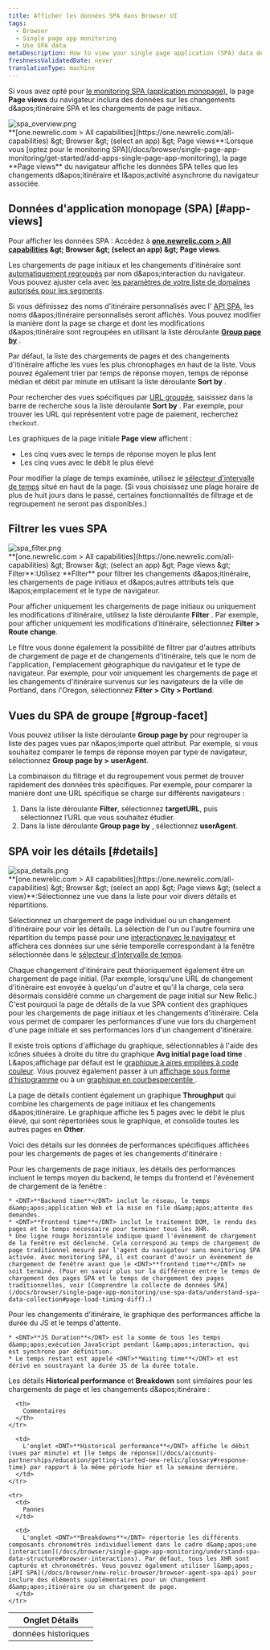 ```yaml
---
title: Afficher les données SPA dans Browser UI
tags:
  - Browser
  - Single page app monitoring
  - Use SPA data
metaDescription: How to view your single page application (SPA) data details in browser.
freshnessValidatedDate: never
translationType: machine
---
```


Si vous avez opté pour [le monitoring SPA (application monopage)](/docs/browser/single-page-app-monitoring/get-started/welcome-single-page-app-monitoring), la page <DNT>**Page views**</DNT> du navigateur inclura des données sur les changements d&amp;apos;itinéraire SPA et les chargements de page initiaux.

<img title="spa_overview.png" alt="spa_overview.png" src="/images/browser_screenshot-full_spa-pageviews.webp" />

<figcaption>
  <DNT>**[one.newrelic.com &gt; All capabilities](https://one.newrelic.com/all-capabilities) &amp;gt; Browser &amp;gt; (select an app) &amp;gt; Page views**</DNT>:Lorsque vous [optez pour le monitoring SPA](/docs/browser/single-page-app-monitoring/get-started/add-apps-single-page-app-monitoring), la page <DNT>**Page views**</DNT> du navigateur affiche les données SPA telles que les changements d&amp;apos;itinéraire et l&amp;apos;activité asynchrone du navigateur associée.
</figcaption>

## Données d'application monopage (SPA) [#app-views]

Pour afficher les données SPA : Accédez à <DNT>**[one.newrelic.com &gt; All capabilities](https://one.newrelic.com/all-capabilities) &amp;gt; Browser &amp;gt; (select an app) &amp;gt; Page views**</DNT>.

Les chargements de page initiaux et les changements d'itinéraire sont [automatiquement regroupés](/docs/browser/new-relic-browser/configuration/group-browser-metrics-urls#hierarchy) par nom d&amp;apos;interaction du navigateur. Vous pouvez ajuster cela avec [les paramètres de votre liste de domaines autorisés pour les segments](/docs/browser/new-relic-browser/installation-configuration/url-whitelists-grouping-browser-metrics).

Si vous définissez des noms d'itinéraire personnalisés avec l' [API SPA](/docs/browser/new-relic-browser/browser-agent-spa-api), les noms d&amp;apos;itinéraire personnalisés seront affichés. Vous pouvez modifier la manière dont la page se charge et dont les modifications d&amp;apos;itinéraire sont regroupées en utilisant la liste déroulante [<DNT>**Group page by**</DNT>](/docs/browser/single-page-app-monitoring/use-spa-data/view-spa-data-new-relic-browser#group-facet) .

Par défaut, la liste des chargements de pages et des changements d'itinéraire affiche les vues les plus chronophages en haut de la liste. Vous pouvez également trier par temps de réponse moyen, temps de réponse médian et débit par minute en utilisant la liste déroulante <DNT>**Sort by**</DNT> .

Pour rechercher des vues spécifiques par [URL groupée](/docs/browser/new-relic-browser/configuration/group-browser-metrics-urls#hierarchy), saisissez dans la barre de recherche sous la liste déroulante <DNT>**Sort by**</DNT> . Par exemple, pour trouver les URL qui représentent votre page de paiement, recherchez `checkout`.

Les graphiques de la page initiale <DNT>**Page view**</DNT> affichent :

* Les cinq vues avec le temps de réponse moyen le plus lent
* Les cinq vues avec le débit le plus élevé

Pour modifier la plage de temps examinée, utilisez le [sélecteur d'intervalle de temps](/docs/query-your-data/explore-query-data/dashboards/manage-your-dashboard/#dash-time-picker) situé en haut de la page. (Si vous choisissez une plage horaire de plus de huit jours dans le passé, certaines fonctionnalités de filtrage et de regroupement ne seront pas disponibles.)

## Filtrer les vues SPA

<img title="spa_filter.png" alt="spa_filter.png" src="/images/browser_screenshot-full_spa-filters.webp" />

<figcaption>
  <DNT>**[one.newrelic.com &gt; All capabilities](https://one.newrelic.com/all-capabilities) &amp;gt; Browser &amp;gt; (select an app) &amp;gt; Page views &amp;gt; Filter**</DNT>:Utilisez <DNT>**Filter**</DNT> pour filtrer les changements d&amp;apos;itinéraire, les chargements de page initiaux et d&amp;apos;autres attributs tels que l&amp;apos;emplacement et le type de navigateur.
</figcaption>

Pour afficher uniquement les chargements de page initiaux ou uniquement les modifications d'itinéraire, utilisez la liste déroulante <DNT>**Filter**</DNT> . Par exemple, pour afficher uniquement les modifications d’itinéraire, sélectionnez <DNT>**Filter &gt; Route change**</DNT>.

Le filtre vous donne également la possibilité de filtrer par d'autres attributs de chargement de page et de changements d'itinéraire, tels que le nom de l'application, l'emplacement géographique du navigateur et le type de navigateur. Par exemple, pour voir uniquement les chargements de page et les changements d'itinéraire survenus sur les navigateurs de la ville de Portland, dans l'Oregon, sélectionnez <DNT>**Filter &gt; City &gt; Portland**</DNT>.

## Vues du SPA de groupe [#group-facet]

Vous pouvez utiliser la liste déroulante <DNT>**Group page by**</DNT> pour regrouper la liste des pages vues par n&amp;apos;importe quel attribut. Par exemple, si vous souhaitez comparer le temps de réponse moyen par type de navigateur, sélectionnez <DNT>**Group page by &gt; userAgent**</DNT>.

La combinaison du filtrage et du regroupement vous permet de trouver rapidement des données très spécifiques. Par exemple, pour comparer la manière dont une URL spécifique se charge sur différents navigateurs :

1. Dans la liste déroulante <DNT>**Filter**</DNT>, sélectionnez <DNT>**targetURL**</DNT>, puis sélectionnez l’URL que vous souhaitez étudier.
2. Dans la liste déroulante <DNT>**Group page by**</DNT> , sélectionnez <DNT>**userAgent**</DNT>.

## SPA voir les détails [#details]

<img title="spa_details.png" alt="spa_details.png" src="/images/browser_screenshot-full_pageview-details.webp" />

<figcaption>
  <DNT>**[one.newrelic.com &gt; All capabilities](https://one.newrelic.com/all-capabilities) &amp;gt; Browser &amp;gt; (select an app) &amp;gt; Page views &amp;gt; (select a view)**</DNT>:Sélectionnez une vue dans la liste pour voir divers détails et répartitions.
</figcaption>

Sélectionnez un chargement de page individuel ou un changement d'itinéraire pour voir les détails. La sélection de l'un ou l'autre fournira une répartition du temps passé pour une [interactionavec le navigateur](/docs/browser/single-page-app-monitoring/understand-spa-data-structure#browser-interactions) et affichera ces données sur une série temporelle correspondant à la fenêtre sélectionnée dans le [sélecteur d'intervalle de temps](/docs/query-your-data/explore-query-data/dashboards/manage-your-dashboard/#dash-time-picker).

Chaque changement d'itinéraire peut théoriquement également être un chargement de page initial. (Par exemple, lorsqu'une URL de changement d'itinéraire est envoyée à quelqu'un d'autre et qu'il la charge, cela sera désormais considéré comme un chargement de page initial sur New Relic.) C'est pourquoi la page de détails de la vue SPA contient des graphiques pour les chargements de page initiaux et les changements d'itinéraire. Cela vous permet de comparer les performances d'une vue lors du chargement d'une page initiale et ses performances lors d'un changement d'itinéraire.

Il existe trois options d'affichage du graphique, sélectionnables à l'aide des icônes situées à droite du titre du graphique <DNT>**Avg initial page load time**</DNT> . L&amp;apos;affichage par défaut est le [graphique à aires empilées à code couleur](/docs/apm/new-relic-apm/ui-functions/standard-dashboard-features). Vous pouvez également passer à un [affichage sous forme d'histogramme](/docs/apm/applications-menu/features/histograms-viewing-data-distribution) ou à un [graphique en courbespercentile ](/docs/apm/applications-menu/features/percentiles-comparing-ranked-data).

La page de détails contient également un graphique <DNT>**Throughput**</DNT> qui combine les chargements de page initiaux et les changements d&amp;apos;itinéraire. Le graphique affiche les 5 pages avec le débit le plus élevé, qui sont répertoriées sous le graphique, et consolide toutes les autres pages en <DNT>**Other**</DNT>.

Voici des détails sur les données de performances spécifiques affichées pour les chargements de pages et les changements d'itinéraire :

<CollapserGroup>
  <Collapser id="page-load" title="Détails des performances du chargement initial de la page">
    Pour les chargements de page initiaux, les détails des performances incluent le temps moyen du backend, le temps du frontend et l'événement de chargement de la fenêtre :

    * <DNT>**Backend time**</DNT> inclut le réseau, le temps d&amp;apos;application Web et la mise en file d&amp;apos;attente des demandes.
    * <DNT>**Frontend time**</DNT> inclut le traitement DOM, le rendu des pages et le temps nécessaire pour terminer tous les XHR.
    * Une ligne rouge horizontale indique quand l'événement de chargement de la fenêtre est déclenché. Cela correspond au temps de chargement de page traditionnel mesuré par l'agent du navigateur sans monitoring SPA activée. Avec monitoring SPA, il est courant d'avoir un événement de chargement de fenêtre avant que le <DNT>**frontend time**</DNT> ne soit terminé. (Pour en savoir plus sur la différence entre le temps de chargement des pages SPA et le temps de chargement des pages traditionnelles, voir [Comprendre la collecte de données SPA](/docs/browser/single-page-app-monitoring/use-spa-data/understand-spa-data-collection#page-load-timing-diff).)
  </Collapser>

  <Collapser id="route-change" title="Détails des performances du changement d'itinéraire">
    Pour les changements d'itinéraire, le graphique des performances affiche la durée du JS et le temps d'attente.

    * <DNT>**JS Duration**</DNT> est la somme de tous les temps d&amp;apos;exécution JavaScript pendant l&amp;apos;interaction, qui est synchrone par définition.
    * Le temps restant est appelé <DNT>**Waiting time**</DNT> et est dérivé en soustrayant la durée JS de la durée totale.
  </Collapser>
</CollapserGroup>

Les détails <DNT>**Historical performance**</DNT> et <DNT>**Breakdown**</DNT> sont similaires pour les chargements de page et les changements d&amp;apos;itinéraire :

<table>
  <thead>
    <tr>
      <th style={{ width: "150px" }}>
        Onglet Détails
      </th>

      <th>
        Commentaires
      </th>
    </tr>
  </thead>

  <tbody>
    <tr>
      <td>
        données historiques
      </td>

      <td>
        L'onglet <DNT>**Historical performance**</DNT> affiche le débit (vues par minute) et [le temps de réponse](/docs/accounts-partnerships/education/getting-started-new-relic/glossary#response-time) par rapport à la même période hier et la semaine dernière.
      </td>
    </tr>

    <tr>
      <td>
        Pannes
      </td>

      <td>
        L'onglet <DNT>**Breakdowns**</DNT> répertorie les différents composants chronométrés individuellement dans le cadre d&amp;apos;une [interaction](/docs/browser/single-page-app-monitoring/understand-spa-data-structure#browser-interactions). Par défaut, tous les XHR sont capturés et chronométrés. Vous pouvez également utiliser l&amp;apos; [API SPA](/docs/browser/new-relic-browser/browser-agent-spa-api) pour inclure des éléments supplémentaires pour un changement d&amp;apos;itinéraire ou un chargement de page.
      </td>
    </tr>
  </tbody>
</table>